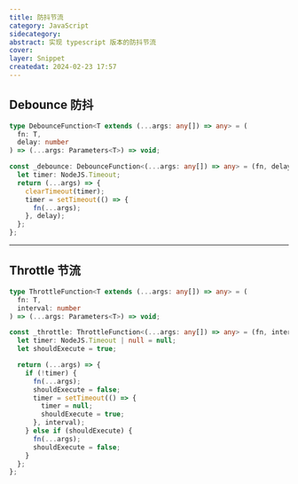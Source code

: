 ```yaml
---
title: 防抖节流
category: JavaScript
sidecategory:
abstract: 实现 typescript 版本的防抖节流
cover:
layer: Snippet
createdat: 2024-02-23 17:57
---
```



## Debounce 防抖

<Demo>
  <Debounce />
</Demo>

```ts
type DebounceFunction<T extends (...args: any[]) => any> = (
  fn: T,
  delay: number
) => (...args: Parameters<T>) => void;

const _debounce: DebounceFunction<(...args: any[]) => any> = (fn, delay) => {
  let timer: NodeJS.Timeout;
  return (...args) => {
    clearTimeout(timer);
    timer = setTimeout(() => {
      fn(...args);
    }, delay);
  };
};
```

---

## Throttle 节流

<Demo>
  <Throttle />
</Demo>

```ts
type ThrottleFunction<T extends (...args: any[]) => any> = (
  fn: T,
  interval: number
) => (...args: Parameters<T>) => void;

const _throttle: ThrottleFunction<(...args: any[]) => any> = (fn, interval) => {
  let timer: NodeJS.Timeout | null = null;
  let shouldExecute = true;

  return (...args) => {
    if (!timer) {
      fn(...args);
      shouldExecute = false;
      timer = setTimeout(() => {
        timer = null;
        shouldExecute = true;
      }, interval);
    } else if (shouldExecute) {
      fn(...args);
      shouldExecute = false;
    }
  };
};
```

